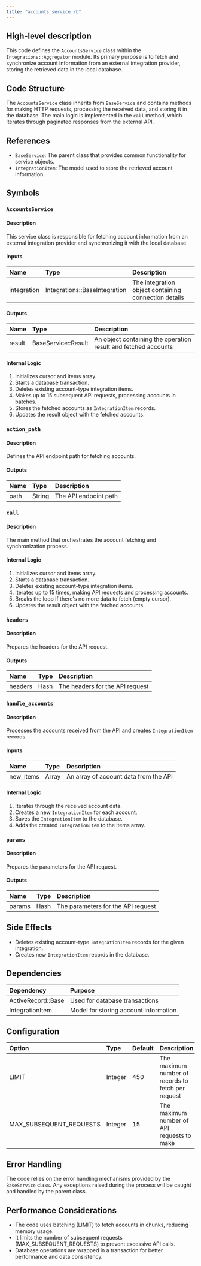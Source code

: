 ```yaml
---
title: "accounts_service.rb"
---
```


## High-level description
This code defines the `AccountsService` class within the `Integrations::Aggregator` module. Its primary purpose is to fetch and synchronize account information from an external integration provider, storing the retrieved data in the local database.

## Code Structure
The `AccountsService` class inherits from `BaseService` and contains methods for making HTTP requests, processing the received data, and storing it in the database. The main logic is implemented in the `call` method, which iterates through paginated responses from the external API.

## References
- `BaseService`: The parent class that provides common functionality for service objects.
- `IntegrationItem`: The model used to store the retrieved account information.

## Symbols

### `AccountsService`
#### Description
This service class is responsible for fetching account information from an external integration provider and synchronizing it with the local database.

#### Inputs
| Name | Type | Description |
|:-----|:-----|:------------|
| integration | Integrations::BaseIntegration | The integration object containing connection details |

#### Outputs
| Name | Type | Description |
|:-----|:-----|:------------|
| result | BaseService::Result | An object containing the operation result and fetched accounts |

#### Internal Logic
1. Initializes cursor and items array.
2. Starts a database transaction.
3. Deletes existing account-type integration items.
4. Makes up to 15 subsequent API requests, processing accounts in batches.
5. Stores the fetched accounts as `IntegrationItem` records.
6. Updates the result object with the fetched accounts.

### `action_path`
#### Description
Defines the API endpoint path for fetching accounts.

#### Outputs
| Name | Type | Description |
|:-----|:-----|:------------|
| path | String | The API endpoint path |

### `call`
#### Description
The main method that orchestrates the account fetching and synchronization process.

#### Internal Logic
1. Initializes cursor and items array.
2. Starts a database transaction.
3. Deletes existing account-type integration items.
4. Iterates up to 15 times, making API requests and processing accounts.
5. Breaks the loop if there's no more data to fetch (empty cursor).
6. Updates the result object with the fetched accounts.

### `headers`
#### Description
Prepares the headers for the API request.

#### Outputs
| Name | Type | Description |
|:-----|:-----|:------------|
| headers | Hash | The headers for the API request |

### `handle_accounts`
#### Description
Processes the accounts received from the API and creates `IntegrationItem` records.

#### Inputs
| Name | Type | Description |
|:-----|:-----|:------------|
| new_items | Array | An array of account data from the API |

#### Internal Logic
1. Iterates through the received account data.
2. Creates a new `IntegrationItem` for each account.
3. Saves the `IntegrationItem` to the database.
4. Adds the created `IntegrationItem` to the items array.

### `params`
#### Description
Prepares the parameters for the API request.

#### Outputs
| Name | Type | Description |
|:-----|:-----|:------------|
| params | Hash | The parameters for the API request |

## Side Effects
- Deletes existing account-type `IntegrationItem` records for the given integration.
- Creates new `IntegrationItem` records in the database.

## Dependencies
| Dependency | Purpose |
|:-----------|:--------|
| ActiveRecord::Base | Used for database transactions |
| IntegrationItem | Model for storing account information |

## Configuration
| Option | Type | Default | Description |
|:-------|:-----|:--------|:------------|
| LIMIT | Integer | 450 | The maximum number of records to fetch per request |
| MAX_SUBSEQUENT_REQUESTS | Integer | 15 | The maximum number of API requests to make |

## Error Handling
The code relies on the error handling mechanisms provided by the `BaseService` class. Any exceptions raised during the process will be caught and handled by the parent class.

## Performance Considerations
- The code uses batching (LIMIT) to fetch accounts in chunks, reducing memory usage.
- It limits the number of subsequent requests (MAX_SUBSEQUENT_REQUESTS) to prevent excessive API calls.
- Database operations are wrapped in a transaction for better performance and data consistency.